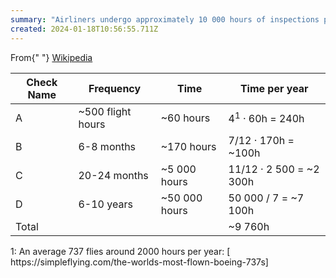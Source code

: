 ```yaml
---
summary: "Airliners undergo approximately 10 000 hours of inspections per year"
created: 2024-01-18T10:56:55.711Z
---
```


<p>
  From{" "}
  <a href="https://en.wikipedia.org/wiki/Aircraft_maintenance_checks">
    Wikipedia
  </a>
</p>
<table>
  <thead>
    <tr>
      <th>Check Name</th>
      <th>Frequency</th>
      <th>Time</th>
      <th>Time per year</th>
    </tr>
  </thead>
  <tbody>
    <tr>
      <td>A</td>
      <td>~500 flight hours</td>
      <td>~60 hours</td>
      <td>
        4<sup>1</sup> · 60h = 240h
      </td>
    </tr>
    <tr>
      <td>B</td>
      <td>6-8 months</td>
      <td>~170 hours</td>
      <td>7/12 · 170h = ~100h</td>
    </tr>
    <tr>
      <td>C</td>
      <td>20-24 months</td>
      <td>~5 000 hours</td>
      <td>11/12 · 2 500 = ~2 300h</td>
    </tr>
    <tr>
      <td>D</td>
      <td>6-10 years</td>
      <td>~50 000 hours</td>
      <td>50 000 / 7 = ~7 100h</td>
    </tr>
    <tr>
      <td>Total</td>
      <td></td>
      <td></td>
      <td>~9 760h</td>
    </tr>
  </tbody>
</table>
<p>
  1: An average 737 flies around 2000 hours per year: [
    https://simpleflying.com/the-worlds-most-flown-boeing-737s]

</p>

